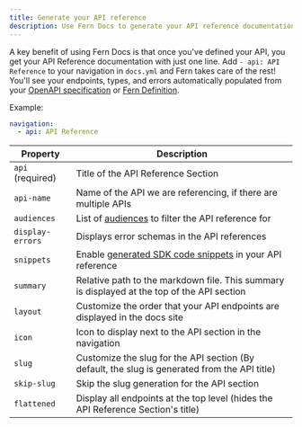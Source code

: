 ---
title: Generate your API reference
description: Use Fern Docs to generate your API reference documentation from your API definition, using your choice of either OpenAPI or Fern Definition.
---

A key benefit of using Fern Docs is that once you've defined your API, you get your API Reference documentation with just one line.
Add `- api: API Reference` to your navigation in `docs.yml` and Fern takes care of the rest! You'll see your endpoints, types,
and errors automatically populated from your [OpenAPI specification](/learn/api-definition/openapi/overview) or [Fern Definition](/learn/api-definition/fern/overview).

Example:

```yml docs.yml
navigation:
  - api: API Reference
```

| Property         | Description                                                                                   |
| ---------------- | --------------------------------------------------------------------------------------------- |
| `api` (required) | Title of the API Reference Section                                                            |
| `api-name`       | Name of the API we are referencing, if there are multiple APIs                                |
| `audiences`      | List of [audiences](/learn/api-definition/fern/audiences) to filter the API reference for     |
| `display-errors` | Displays error schemas in the API references                                                  |
| `snippets`       | Enable [generated SDK code snippets](/docs/api-references/sdk-snippets) in your API reference |
| `summary`        | Relative path to the markdown file. This summary is displayed at the top of the API section   |
| `layout`         | Customize the order that your API endpoints are displayed in the docs site                    |
| `icon`           | Icon to display next to the API section in the navigation                                     |
| `slug`           | Customize the slug for the API section (By default, the slug is generated from the API title) |
| `skip-slug`      | Skip the slug generation for the API section                                                  |
| `flattened`      | Display all endpoints at the top level (hides the API Reference Section's title)              |
